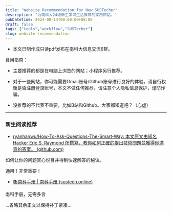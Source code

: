 ```yaml
---
title: "Website Recommendation for New SUSTecher"
description: "为南科大24级新生学习生活推荐的实用网站。"
pubDatetime: 2024-08-14T00:00:00+08:00
draft: false
tags: ["tools","workflow","SUSTecher"]
slug: website-recommendation
---
```


- 本文已制作成只读pdf发布在南科大信息交流6群。

食用指南：

- 主要推荐的都是在电脑上浏览的网站；小程序另行推荐。

- 对于一些网站，你可能需要Gmail账号/Github账号进行良好的体验。请自行权衡是否注册登录账号，本文不做任何推荐。请注意个人隐私信息保护，谨防诈骗。

- 没推荐的不代表不重要，比如B站和Github。大家都知道吧？（心虚）

---

### 新生阅读推荐

- [ryanhanwu/How-To-Ask-Questions-The-Smart-Way: 本文原文由知名 Hacker Eric S. Raymond 所撰寫，教你如何正確的提出技術問題並獲得你滿意的答案。 (github.com)](https://github.com/ryanhanwu/How-To-Ask-Questions-The-Smart-Way/tree/main)

如何让你的问题赏心悦目并得到快速解答的秘诀。

通用！非常重要！

- [📚南科手册 | 南科手册 (sustech.online)](https://sustech.online/)

南科手册，无需多言

...省略其余正文以保持补丁紧凑...
